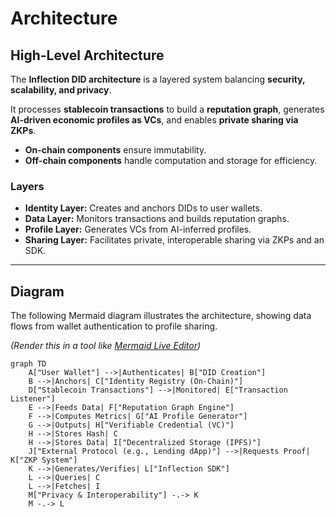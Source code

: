 # Architecture

## High-Level Architecture
The **Inflection DID architecture** is a layered system balancing **security, scalability, and privacy**.  

It processes **stablecoin transactions** to build a **reputation graph**, generates **AI-driven economic profiles as VCs**, and enables **private sharing via ZKPs**.  

- **On-chain components** ensure immutability.  
- **Off-chain components** handle computation and storage for efficiency.  

### Layers
- **Identity Layer:** Creates and anchors DIDs to user wallets.  
- **Data Layer:** Monitors transactions and builds reputation graphs.  
- **Profile Layer:** Generates VCs from AI-inferred profiles.  
- **Sharing Layer:** Facilitates private, interoperable sharing via ZKPs and an SDK.  

---

## Diagram
The following Mermaid diagram illustrates the architecture, showing data flows from wallet authentication to profile sharing.  

*(Render this in a tool like [Mermaid Live Editor](https://mermaid.live))*  

```mermaid
graph TD
    A["User Wallet"] -->|Authenticates| B["DID Creation"]
    B -->|Anchors| C["Identity Registry (On-Chain)"]
    D["Stablecoin Transactions"] -->|Monitored| E["Transaction Listener"]
    E -->|Feeds Data| F["Reputation Graph Engine"]
    F -->|Computes Metrics| G["AI Profile Generator"]
    G -->|Outputs| H["Verifiable Credential (VC)"]
    H -->|Stores Hash| C
    H -->|Stores Data| I["Decentralized Storage (IPFS)"]
    J["External Protocol (e.g., Lending dApp)"] -->|Requests Proof| K["ZKP System"]
    K -->|Generates/Verifies| L["Inflection SDK"]
    L -->|Queries| C
    L -->|Fetches| I
    M["Privacy & Interoperability"] -.-> K
    M -.-> L
